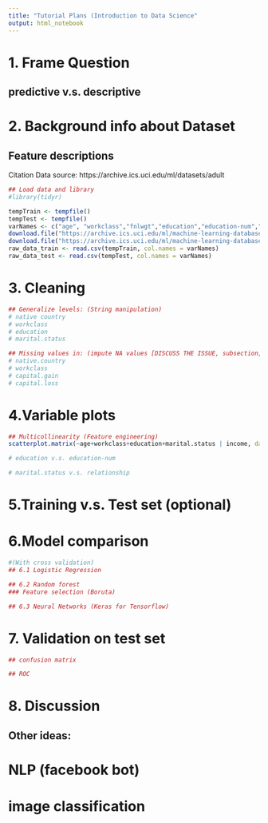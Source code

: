 ```yaml
---
title: "Tutorial Plans (Introduction to Data Science"
output: html_notebook
---
```


# 1. Frame Question

## predictive v.s. descriptive
## 
# 2. Background info about Dataset

## Feature descriptions

Citation
Data source: https://archive.ics.uci.edu/ml/datasets/adult 
```r
## Load data and library
#library(tidyr)

tempTrain <- tempfile()
tempTest <- tempfile()
varNames <- c("age", "workclass","fnlwgt","education","education-num","marital-status","occupation","relationship","race","sex","capital-gain","capital-loss","hours-per-week","native-country", "income")
download.file("https://archive.ics.uci.edu/ml/machine-learning-databases/adult/adult.data",destfile=tempTrain, method="curl")
download.file("https://archive.ics.uci.edu/ml/machine-learning-databases/adult/adult.test",destfile=tempTest, method="curl")
raw_data_train <- read.csv(tempTrain, col.names = varNames)
raw_data_test <- read.csv(tempTest, col.names = varNames)
```


# 3. Cleaning

```r
## Generalize levels: (String manipulation)
# native country
# workclass
# education
# marital.status

## Missing values in: (impute NA values [DISCUSS THE ISSUE, subsection, true data vs 10% from every column, three types of different analysis, full model vs missing data vs imputation; see how does it changes. NA are not random; weighted drop, just two/one column + how well it worked]) ("bin" values)
# native.country
# workclass
# capital.gain
# capital.loss
```

# 4.Variable plots
```r
## Multicollinearity (Feature engineering)
scatterplot.matrix(~age+workclass+education+marital.status | income, data=t[1:100,], main="Income")

# education v.s. education-num

# marital.status v.s. relationship
```
# 5.Training v.s. Test set (optional)

# 6.Model comparison
```r
#(With cross validation)
## 6.1 Logistic Regression

## 6.2 Random forest
### Feature selection (Boruta)

## 6.3 Neural Networks (Keras for Tensorflow)

```

# 7. Validation on test set
```r
## confusion matrix

## ROC

```

# 8. Discussion

## Other ideas:
# NLP (facebook bot)
# image classification
